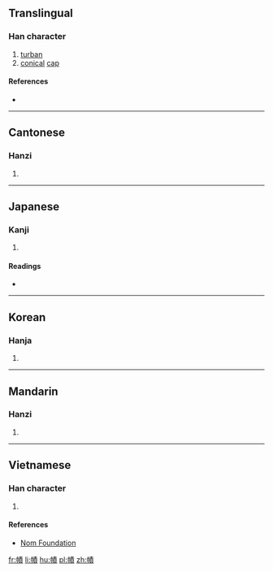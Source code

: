 {{also|帻}}
==Translingual==

===Han character===
{{Han char|rn=50|rad=巾|as=11|sn=14|four=45286|canj=LBQMC|ids=⿰巾責}}

# [[turban]]
# [[conical]] [[cap]]

====References====
* {{Han ref|kx=0336.060|dkj=09058|dj=0643.070|hdz=10751.090|uh=5E58|ud=24152|bh=E1B2|bd=57778}}

----

==Cantonese==

===Hanzi===
{{yue-hanzi|jyut=[[zik1]]|y=jik1|sim=帻}}

# {{defn|lang=yue|sort=巾11}}

----

==Japanese==

===Kanji===
{{ja-kanji|grade=|rs=巾11}}

# {{defn|lang=ja|sort=巾11}}

====Readings====
* {{ja-readings|on=[[さく]] (saku), [[しゃく]] (shaku)|kun=[[ずきん]] (zukin)}}

----

==Korean==

===Hanja===
{{ko-hanja|hangeul=책|rv=chaek|mr=ch'aek}}

# {{defn|lang=ko|sort=巾11}}

----

==Mandarin==

===Hanzi===
{{cmn-hanzi|sim=帻|pin=[[zé]] ([[ze2]])|wg=tse<sup>2</sup>}}

# {{defn|lang=cmn|sort=巾11}}

----

==Vietnamese==

===Han character===
{{vi-readings|rs=巾11|hanviet=trách}}

# {{defn|lang=vi|sort=巾11}}

====References====
* [http://nomfoundation.org/common/nom_details.php?codepoint=5e58 Nom Foundation]

[[fr:幘]]
[[li:幘]]
[[hu:幘]]
[[pl:幘]]
[[zh:幘]]